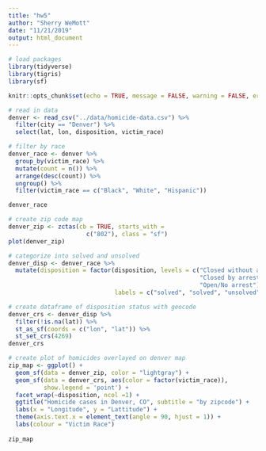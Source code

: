 ```yaml
---
title: "hw5"
author: "Sherry WeMott"
date: "11/21/2019"
output: html_document
---
```


```r
# load packages
library(tidyverse)
library(tigris)
library(sf)
```


```r

knitr::opts_chunk$set(echo = TRUE, message = FALSE, warning = FALSE, error = FALSE)

# read in data
denver <- read_csv("../data/homicide-data.csv") %>% 
  filter(city == "Denver") %>% 
  select(lat, lon, disposition, victim_race)
```


```r
# filter by race
denver_race <- denver %>% 
  group_by(victim_race) %>% 
  mutate(count = n()) %>% 
  arrange(desc(count)) %>% 
  ungroup() %>% 
  filter(victim_race == c("Black", "White", "Hispanic"))  

denver_race
```

```r
# create zip code map
denver_zip <- zctas(cb = TRUE, starts_with = 
                      c("802"), class = "sf")
plot(denver_zip)
``` 

```r
# categorize into solved and unsolved
denver_disp <- denver_race %>% 
  mutate(disposition = factor(disposition, levels = c("Closed without arrest", 
                                                      "Closed by arrest", 
                                                      "Open/No arrest"),
                              labels = c("solved", "solved", "unsolved")))

``` 

```r
# create dataframe of disposition status with geocode
denver_crs <- denver_disp %>% 
  filter(!is.na(lat)) %>% 
  st_as_sf(coords = c("lon", "lat")) %>% 
  st_set_crs(4269)
denver_crs
```
```r

# create plot of homicides overlayed on denver map
zip_map <- ggplot() +
  geom_sf(data = denver_zip, color = "lightgray") +
  geom_sf(data = denver_crs, aes(color = factor(victim_race)), 
          show.legend = 'point') +
  facet_wrap(~disposition, ncol =1) +
  ggtitle("Homicide cases in Denver, CO", subtitle = "by zipcode") +
  labs(x = "Longitude", y = "Lattitude") +
  theme(axis.text.x = element_text(angle = 90, hjust = 1)) +
  labs(colour = "Victim Race")
  
zip_map
```

